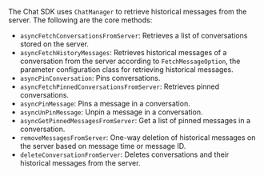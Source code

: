 <PlatformWrapper platform = "android">

The Chat SDK uses `ChatManager` to retrieve historical messages from the server. The following are the core methods:

- `asyncFetchConversationsFromServer`: Retrieves a list of conversations stored on the server.
- `asyncFetchHistoryMessages`: Retrieves historical messages of a conversation from the server according to `FetchMessageOption`, the parameter configuration class for retrieving historical messages.
- `asyncPinConversation`: Pins conversations.
- `asyncFetchPinnedConversationsFromServer`: Retrieves pinned conversations.
- `asyncPinMessage`: Pins a message in a conversation.
- `asyncUnPinMessage`: Unpin a message in a conversation.
- `asyncGetPinnedMessagesFromServer`: Get a list of pinned messages in a conversation.
- `removeMessagesFromServer`: One-way deletion of historical messages on the server based on message time or message ID.
- `deleteConversationFromServer`: Deletes conversations and their historical messages from the server.

</PlatformWrapper>